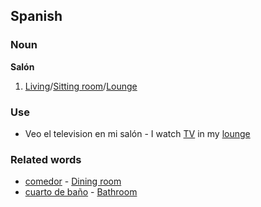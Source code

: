 ==Spanish==

===Noun===

'''Salón'''

#[[Living Room|Living]]/[[Sitting room]]/[[Lounge]]

===Use===

*Veo el television en mi salón - I watch [[TV]] in my [[lounge]]

===Related words===

*[[comedor]] - [[Dining room]]
*[[cuarto de baño]] - [[Bathroom]]